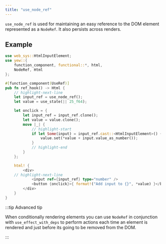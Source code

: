 ```yaml
---
title: "use_node_ref"
---
```


`use_node_ref` is used for maintaining an easy reference to the DOM element represented as a `NodeRef`. It also persists across renders.

## Example

```rust
use web_sys::HtmlInputElement;
use yew::{
    function_component, functional::*, html,
    NodeRef, Html
};

#[function_component(UseRef)]
pub fn ref_hook() -> Html {
    // highlight-next-line
    let input_ref = use_node_ref();
    let value = use_state(|| 25_f64);

    let onclick = {
        let input_ref = input_ref.clone();
        let value = value.clone();
        move |_| {
            // highlight-start
            if let Some(input) = input_ref.cast::<HtmlInputElement>() {
                value.set(*value + input.value_as_number());
            }
            // highlight-end
        }
    };

    html! {
        <div>
    // highlight-next-line
            <input ref={input_ref} type="number" />
            <button {onclick}>{ format!("Add input to {}", *value) }</button>
        </div>
    }
}
```

:::tip Advanced tip

When conditionally rendering elements you can use `NodeRef` in conjunction with `use_effect_with_deps`
to perform actions each time an element is rendered and just before its going to be removed from the
DOM.

:::
